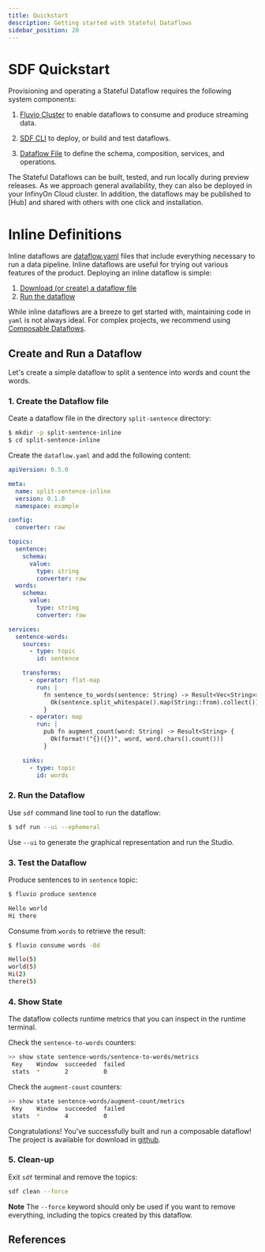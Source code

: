 ```yaml
---
title: Quickstart
description: Getting started with Stateful Dataflows
sidebar_position: 20
---
```


# SDF Quickstart

Provisioning and operating a Stateful Dataflow requires the following system components:

1. [Fluvio Cluster] to enable dataflows to consume and produce streaming data.

2. [SDF CLI] to deploy, or build and test dataflows.

3. [Dataflow File][dataflow-yaml] to define the schema, composition, services, and operations.


The Stateful Dataflows can be built, tested, and run locally during preview releases. As we approach general availability, they can also be deployed in your InfinyOn Cloud cluster. In addition, the dataflows may be published to [Hub] and shared with others with one click and installation.


# Inline Definitions

Inline dataflows are [dataflow.yaml][dataflow-yaml] files that include everything necessary to run a data pipeline. Inline dataflows are useful for trying out various features of the product. Deploying an inline dataflow is simple:

1. [Download (or create) a dataflow file](#1-create-the-dataflow-file)
2. [Run the dataflow](#2-run-the-dataflow)

While inline dataflows are a breeze to get started with, maintaining code in `yaml` is not always ideal. For complex projects, we recommend using [Composable Dataflows].


## Create and Run a Dataflow

Let's create a simple dataflow to split a sentence into words and count the words.


### 1. Create the Dataflow file

Ceate a dataflow file in the directory `split-sentence` directory:

```bash
$ mkdir -p split-sentence-inline
$ cd split-sentence-inline
```

Create the `dataflow.yaml` and add the following content:

```yaml title="dataflow.yaml"
apiVersion: 0.5.0

meta:
  name: split-sentence-inline
  version: 0.1.0
  namespace: example

config:
  converter: raw

topics:
  sentence:
    schema:
      value:
        type: string
        converter: raw
  words:
    schema:
      value:
        type: string
        converter: raw

services:
  sentence-words:
    sources:
      - type: topic
        id: sentence

    transforms:
      - operator: flat-map
        run: |
          fn sentence_to_words(sentence: String) -> Result<Vec<String>> {
            Ok(sentence.split_whitespace().map(String::from).collect())
          }
      - operator: map
        run: |
          pub fn augment_count(word: String) -> Result<String> {
            Ok(format!("{}({})", word, word.chars().count()))
          }

    sinks:
      - type: topic
        id: words
```

### 2. Run the Dataflow

Use `sdf` command line tool to run the dataflow:

```bash
$ sdf run --ui --ephemeral
```

Use `--ui` to generate the graphical representation and run the Studio.

### 3. Test the Dataflow

Produce sentences to in `sentence` topic:

```bash copy="fl"
$ fluvio produce sentence
```


```bash
Hello world
Hi there
```

Consume from `words` to retrieve the result:

```bash copy="fl"
$ fluvio consume words -Bd
```

```bash
Hello(5)
world(5)
Hi(2)
there(5)
```

### 4. Show State

The dataflow collects runtime metrics that you can inspect in the runtime terminal.

Check the `sentence-to-words` counters:

```bash copy="fl"
>> show state sentence-words/sentence-to-words/metrics
 Key    Window  succeeded  failed
 stats  *       2          0
```

Check the `augment-count` counters:

```bash copy="fl"
>> show state sentence-words/augment-count/metrics
 Key    Window  succeeded  failed
 stats  *       4          0
```

Congratulations! You've successfully built and run a composable dataflow! The project is available for download in [github].

### 5. Clean-up

Exit `sdf` terminal and remove the topics:

```bash
sdf clean --force
```

**Note** The `--force` keyword should only be used if you want to remove everything, including the topics created by this dataflow.


## References

[Composable Dataflows]: composition/overview.mdx
[dataflow-yaml]: concepts/dataflow-yaml.mdx
[github]: https://github.com/infinyon/stateful-dataflows-examples/
[Example Workflows in github]: https://github.com/infinyon/stateful-dataflows-examples
[Fluvio Cluster]: /docs/fluvio/quickstart#start-a-cluster
[SDF CLI]: cli/index.mdx
